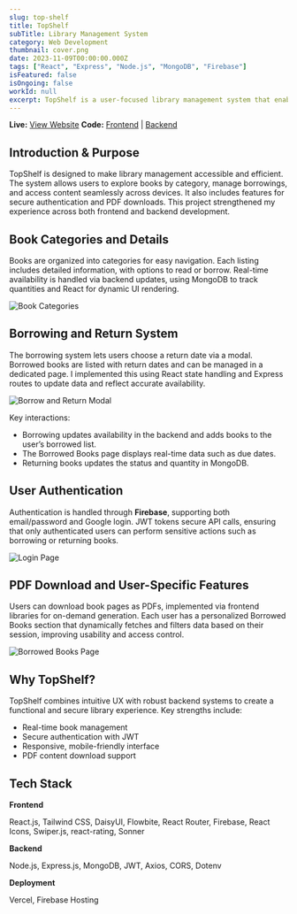 ```yaml
---
slug: top-shelf
title: TopShelf
subTitle: Library Management System
category: Web Development
thumbnail: cover.png
date: 2023-11-09T00:00:00.000Z
tags: ["React", "Express", "Node.js", "MongoDB", "Firebase"]
isFeatured: false
isOngoing: false
workId: null
excerpt: TopShelf is a user-focused library management system that enables easy browsing, borrowing, and returning of books. It features category-based book organization, responsive design, authentication using Firebase, JWT-based secured operations, and the ability to download book content as PDFs.
---
```


**Live:** [View Website](https://topshelf-79995.web.app/)
**Code:** [Frontend](https://github.com/ShakeefAhmedRakin/TopShelf-client) | [Backend](https://github.com/ShakeefAhmedRakin/TopShelf-server)

## Introduction & Purpose

TopShelf is designed to make library management accessible and efficient. The system allows users to explore books by category, manage borrowings, and access content seamlessly across devices. It also includes features for secure authentication and PDF downloads. This project strengthened my experience across both frontend and backend development.

## Book Categories and Details

Books are organized into categories for easy navigation. Each listing includes detailed information, with options to read or borrow. Real-time availability is handled via backend updates, using MongoDB to track quantities and React for dynamic UI rendering.

![Book Categories](gallery1.png)

## Borrowing and Return System

The borrowing system lets users choose a return date via a modal. Borrowed books are listed with return dates and can be managed in a dedicated page. I implemented this using React state handling and Express routes to update data and reflect accurate availability.

![Borrow and Return Modal](gallery2.png)

Key interactions:

- Borrowing updates availability in the backend and adds books to the user’s borrowed list.
- The Borrowed Books page displays real-time data such as due dates.
- Returning books updates the status and quantity in MongoDB.

## User Authentication

Authentication is handled through **Firebase**, supporting both email/password and Google login. JWT tokens secure API calls, ensuring that only authenticated users can perform sensitive actions such as borrowing or returning books.

![Login Page](gallery3.png)

## PDF Download and User-Specific Features

Users can download book pages as PDFs, implemented via frontend libraries for on-demand generation. Each user has a personalized Borrowed Books section that dynamically fetches and filters data based on their session, improving usability and access control.

![Borrowed Books Page](gallery4.png)

## Why TopShelf?

TopShelf combines intuitive UX with robust backend systems to create a functional and secure library experience. Key strengths include:

- Real-time book management
- Secure authentication with JWT
- Responsive, mobile-friendly interface
- PDF content download support

## Tech Stack

**Frontend**

React.js, Tailwind CSS, DaisyUI, Flowbite, React Router, Firebase, React Icons, Swiper.js, react-rating, Sonner

**Backend**

Node.js, Express.js, MongoDB, JWT, Axios, CORS, Dotenv

**Deployment**

Vercel, Firebase Hosting
